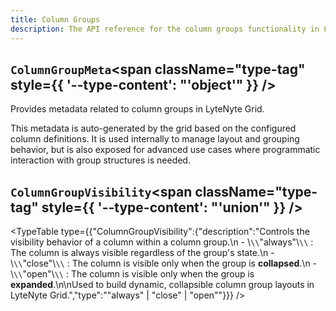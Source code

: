 ```yaml
---
title: Column Groups
description: The API reference for the column groups functionality in LyteNyte Grid.
---
```

## `ColumnGroupMeta`<span className="type-tag" style={{ '--type-content': "'object'" }} />

Provides metadata related to column groups in LyteNyte Grid.

This metadata is auto-generated by the grid based on the configured column definitions.
It is used internally to manage layout and grouping behavior, but is also exposed for
advanced use cases where programmatic interaction with group structures is needed.
<AutoTypeTable path="../packages/commercial-lytenyte-pro/src/+types.ts" name="ColumnGroupMeta" />

## `ColumnGroupVisibility`<span className="type-tag" style={{ '--type-content': "'union'" }} />

<TypeTable type={{"ColumnGroupVisibility":{"description":"Controls the visibility behavior of a column within a column group.\n  -  \\`\\`\"always\"\\`\\` : The column is always visible regardless of the group's state.\n  -  \\`\\`\"close\"\\`\\` : The column is visible only when the group is **collapsed**.\n  -  \\`\\`\"open\"\\`\\` : The column is visible only when the group is **expanded**.\n\nUsed to build dynamic, collapsible column group layouts in LyteNyte Grid.","type":"\"always\" | \"close\" | \"open\""}}} />
